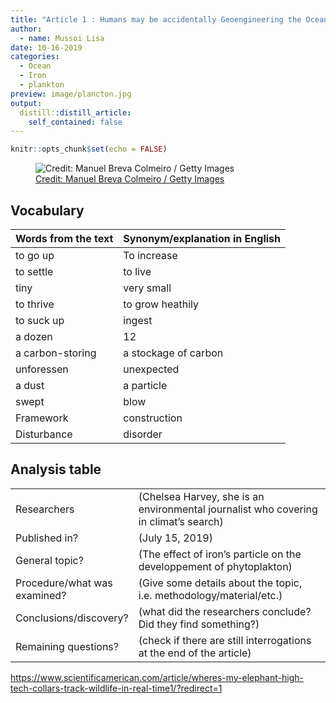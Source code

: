 ```yaml
---
title: "Article 1 : Humans may be accidentally Geoengineering the Ocean"
author:
  - name: Mussoi Lisa
date: 10-16-2019
categories:
  - Ocean
  - Iron 
  - plankton 
preview: image/plancton.jpg
output:
  distill::distill_article:
    self_contained: false
---
```


```r
knitr::opts_chunk$set(echo = FALSE)
```


![ [Credit: Manuel Breva Colmeiro / Getty Images](https://www.thoughtco.com/plankton-definition-2291737) ](image/plancton.jpg)

## Vocabulary 

| Words from the text | Synonym/explanation in English |
| ------------------- | ------------------------------ |
| to go up| To increase |
| to settle | to live |
| tiny | very small |
| to thrive | to grow heathily |
| to suck up | ingest |
| a  dozen | 12 |
| a carbon-storing | a  stockage of carbon |
| unforessen |  unexpected |
| a dust |a particle |
| swept  |  blow |
| Framework | construction |
| Disturbance |  disorder |


## Analysis table 

|                              |                                                                     |
| ---------------------------- | ------------------------------------------------------------------- |
| Researchers                  | (Chelsea Harvey, she is an environmental journalist who covering in climat's search)                        |
| Published in?                | (July 15, 2019)                                                       |
| General topic?               |  (The effect of iron's particle on the developpement of phytoplakton)                      |
| Procedure/what was examined? | (Give some details about the topic, i.e. methodology/material/etc.) |
| Conclusions/discovery?       |  (what did the researchers conclude? Did they find something?)      |
| Remaining questions?         | (check if there are still interrogations at the end of the article) |


<https://www.scientificamerican.com/article/wheres-my-elephant-high-tech-collars-track-wildlife-in-real-time1/?redirect=1>



